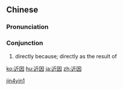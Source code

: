 ==Chinese==
{{zh-forms}}

===Pronunciation===
{{zh-pron
|m=jìnyīn
|c=gan6 jan1
|mn=kīn-in/kūn-in
|cat=con
}}

===Conjunction===
{{zh-con}}

# {{lb|zh|literary}} directly because; directly as the result of

[[Category:Mandarin literary terms|jin4yin1]]

[[ko:近因]]
[[hu:近因]]
[[ja:近因]]
[[zh:近因]]